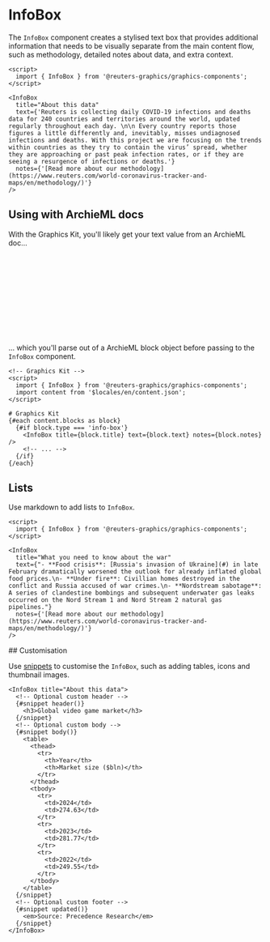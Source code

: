 

<Meta of={InfoBoxStories} />

# InfoBox

The `InfoBox` component creates a stylised text box that provides additional information that needs to be visually separate from the main content flow, such as methodology, detailed notes about data, and extra context.

```svelte
<script>
  import { InfoBox } from '@reuters-graphics/graphics-components';
</script>

<InfoBox
  title="About this data"
  text={'Reuters is collecting daily COVID-19 infections and deaths data for 240 countries and territories around the world, updated regularly throughout each day. \n\n Every country reports those figures a little differently and, inevitably, misses undiagnosed infections and deaths. With this project we are focusing on the trends within countries as they try to contain the virus’ spread, whether they are approaching or past peak infection rates, or if they are seeing a resurgence of infections or deaths.'}
  notes={'[Read more about our methodology](https://www.reuters.com/world-coronavirus-tracker-and-maps/en/methodology/)'}
/>
```

<Canvas of={InfoBoxStories.Demo} />

## Using with ArchieML docs

With the Graphics Kit, you'll likely get your text value from an ArchieML doc...

```yaml
# Archie ML doc
[blocks]

type: info-box
title: What you need to know about the war
text: Reuters is collecting daily COVID-19 infections and deaths data for 240 countries and territories around the world, updated regularly throughout each day.

Every country reports those figures a little differently and, inevitably, misses undiagnosed infections and deaths. With this project we are focusing on the trends within countries as they try to contain the virus’ spread, whether they are approaching or past peak infection rates, or if they are seeing a resurgence of infections or deaths.
:end
notes: [Read more about our methodology](https://www.reuters.com/world-coronavirus-tracker-and-maps/en/methodology/)
[]
```

... which you'll parse out of a ArchieML block object before passing to the `InfoBox` component.

```svelte
<!-- Graphics Kit -->
<script>
  import { InfoBox } from '@reuters-graphics/graphics-components';
  import content from '$locales/en/content.json';
</script>

# Graphics Kit
{#each content.blocks as block}
  {#if block.type === 'info-box'}
    <InfoBox title={block.title} text={block.text} notes={block.notes} />
    <!-- ... -->
  {/if}
{/each}
```

<Canvas of={InfoBoxStories.Demo} />

## Lists

Use markdown to add lists to `InfoBox`.

```svelte
<script>
  import { InfoBox } from '@reuters-graphics/graphics-components';
</script>

<InfoBox
  title="What you need to know about the war"
  text={"- **Food crisis**: [Russia's invasion of Ukraine](#) in late February dramatically worsened the outlook for already inflated global food prices.\n- **Under fire**: Civillian homes destroyed in the conflict and Russia accused of war crimes.\n- **Nordstream sabotage**: A series of clandestine bombings and subsequent underwater gas leaks occurred on the Nord Stream 1 and Nord Stream 2 natural gas pipelines."}
  notes={'[Read more about our methodology](https://www.reuters.com/world-coronavirus-tracker-and-maps/en/methodology/)'}
/>
```

<Canvas of={InfoBoxStories.Lists} />
## Customisation

Use [snippets](https://svelte.dev/docs/svelte/snippet) to customise the `InfoBox`, such as adding tables, icons and thumbnail images.

```svelte
<InfoBox title="About this data">
  <!-- Optional custom header -->
  {#snippet header()}
    <h3>Global video game market</h3>
  {/snippet}
  <!-- Optional custom body -->
  {#snippet body()}
    <table>
      <thead>
        <tr>
          <th>Year</th>
          <th>Market size ($bln)</th>
        </tr>
      </thead>
      <tbody>
        <tr>
          <td>2024</td>
          <td>274.63</td>
        </tr>
        <tr>
          <td>2023</td>
          <td>281.77</td>
        </tr>
        <tr>
          <td>2022</td>
          <td>249.55</td>
        </tr>
      </tbody>
    </table>
  {/snippet}
  <!-- Optional custom footer -->
  {#snippet updated()}
    <em>Source: Precedence Research</em>
  {/snippet}
</InfoBox>
```

<Canvas of={InfoBoxStories.Customised} />
